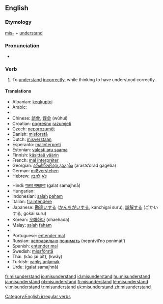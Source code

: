 {{wikipedia}}
==English==
===Etymology===
[[mis-]] + [[understand]]

===Pronunciation===
*{{IPA|/mɪsəndɚ'stænd/}}

===Verb===
{{en-verb|misunderstands|misunderstanding|misunderstood}}

# To [[understand]] [[incorrectly]], while thinking to have understood correctly.

====Translations====
{{trans-top|to understand incorrectly, while thinking to have understood correctly}}
*Albanian: [[keqkuptoj]]
*Arabic: {{Arab|[[اساء الفهم]]}} {{IPAchar|(’asá’a-l-fáhem)}}
*{{trreq|Armenian}}
*Chinese: [[誤會]], [[误会]] (wùhuì)
*Croatian: [[pogrešno]] [[razumjeti]]
*Czech: [[neporozumět]]
*Danish: [[misforstå]]
*Dutch: [[misverstaan]]
*Esperanto: [[malinterpreti]]
*Estonian: [[valesti aru saama]]
*Finnish: [[käsittää väärin]]
*French: [[mal interpréter]]
*Georgian: [[არასწორად გაგება]] (arasts‘orad gageba)
*German: [[mißverstehen]]
*Hebrew: [[לא]] [[להבין]]
{{trans-mid}}
*Hindi: [[ग़लत समझना]] (<u>g</u>alat samajhnā)
*Hungarian: {{t|hu|félreért}}
*Indonesian: [[salah]] [[paham]]
*Italian: [[fraintendere]]
*Japanese: [[勘違い]]する ([[かんちがい]]する, kanchigai suru), [[誤解]]する (ごかいする, gokai suru)
*Korean: [[오해하다]] (ohaehada)
*Malay: [[salah]] [[faham]]
*{{trreq|Mongolian}}
*Portuguese: [[entender mal]]
*Russian: [[неправильно]] [[понимать]] (neprávil’no ponimát’)
*Spanish: [[entender mal]]
*Swedish: [[missförstå]]
*Thai: {{Thai|[[เข้าใจผิด]]}} (kâo jai pìt), {{Thai|[[เขว]]}} (kwăy)
*Turkish: [[yanlış anlamak]]
*Urdu: {{URchar|[[غلط سمجھنا]]}} (<u>g</u>alat samajhnā)
{{trans-bottom}}

[[Category:English irregular verbs]]

[[fr:misunderstand]]
[[io:misunderstand]]
[[id:misunderstand]]
[[hu:misunderstand]]
[[ja:misunderstand]]
[[pl:misunderstand]]
[[fi:misunderstand]]
[[te:misunderstand]]
[[vi:misunderstand]]
[[tr:misunderstand]]
[[uk:misunderstand]]
[[zh:misunderstand]]